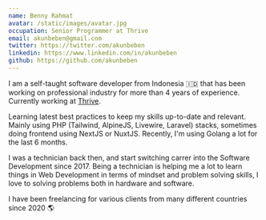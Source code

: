 ```yaml
---
name: Benny Rahmat
avatar: /static/images/avatar.jpg
occupation: Senior Programmer at Thrive
email: akunbeben@gmail.com
twitter: https://twitter.com/akunbeben
linkedin: https://www.linkedin.com/in/akunbeben
github: https://github.com/akunbeben
---
```


I am a self-taught software developer from Indonesia 🇮🇩 that has been working on professional industry for more than 4 years of experience. Currently working at [Thrive](https://www.thrive.co.id).

Learning latest best practices to keep my skills up-to-date and relevant. Mainly using PHP (Tailwind, AlpineJS, Livewire, Laravel) stacks, sometimes doing frontend using NextJS or NuxtJS. Recently, I'm using Golang a lot for the last 6 months.

I was a technician back then, and start switching carrer into the Software Development since 2017. Being a technician is helping me a lot to learn things in Web Development in terms of mindset and problem solving skills, I love to solving problems both in hardware and software.

I have been freelancing for various clients from many different countries since 2020 🌎
